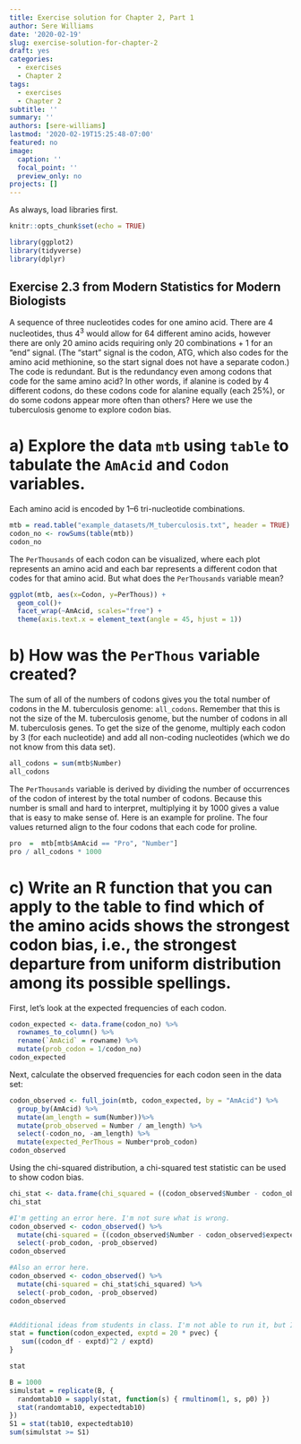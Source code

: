 ```yaml
---
title: Exercise solution for Chapter 2, Part 1
author: Sere Williams
date: '2020-02-19'
slug: exercise-solution-for-chapter-2
draft: yes
categories:
  - exercises
  - Chapter 2
tags:
  - exercises
  - Chapter 2
subtitle: ''
summary: ''
authors: [sere-williams]
lastmod: '2020-02-19T15:25:48-07:00'
featured: no
image:
  caption: ''
  focal_point: ''
  preview_only: no
projects: []
---
```

As always, load libraries first.
```r
knitr::opts_chunk$set(echo = TRUE)
```


```r
library(ggplot2)
library(tidyverse)
library(dplyr)
```


## Exercise 2.3 from Modern Statistics for Modern Biologists

A sequence of three nucleotides codes for one amino acid. There are 4 nucleotides, thus $4^3$ would allow for 64 different amino acids, however there are only 20 amino acids requiring only 20 combinations + 1 for an "end" signal. (The "start" signal is the codon, ATG, which also codes for the amino acid methionine, so the start signal does not have a separate codon.) The code is redundant. But is the redundancy even among codons that code for the same amino acid? In other words, if alanine is coded by 4 different codons, do these codons code for alanine equally (each 25%), or do some codons appear more often than others? Here we use the tuberculosis genome to explore codon bias. 

# a) Explore the data `mtb` using `table` to tabulate the `AmAcid` and `Codon` variables.

Each amino acid is encoded by 1--6 tri-nucleotide combinations. 

```r
mtb = read.table("example_datasets/M_tuberculosis.txt", header = TRUE)
codon_no <- rowSums(table(mtb))
codon_no
```

The `PerThousands` of each codon can be visualized, where each plot represents an amino acid and each bar represents a different codon that codes for that amino acid. But what does the `PerThousands` variable mean?

```r
ggplot(mtb, aes(x=Codon, y=PerThous)) +
  geom_col()+
  facet_wrap(~AmAcid, scales="free") +
  theme(axis.text.x = element_text(angle = 45, hjust = 1))
```

# b) How was the `PerThous` variable created?

The sum of all of the numbers of codons gives you the total number of codons in the M. tuberculosis genome: `all_codons`. Remember that this is not the size of the M. tuberculosis genome, but the number of codons in all M. tuberculosis genes. To get the size of the genome, multiply each codon by 3 (for each nucleotide) and add all non-coding nucleotides (which we do not know from this data set).

```r
all_codons = sum(mtb$Number)
all_codons
```

The `PerThousands` variable is derived by dividing the number of occurrences of the codon of interest by the total number of codons. Because this number is small and hard to interpret, multiplying it by 1000 gives a value that is easy to make sense of. Here is an example for proline. The four values returned align to the four codons that each code for proline. 

```r
pro  =  mtb[mtb$AmAcid == "Pro", "Number"]
pro / all_codons * 1000
```

# c) Write an R function that you can apply to the table to find which of the amino acids shows the strongest codon bias, i.e., the strongest departure from uniform distribution among its possible spellings.

First, let's look at the expected frequencies of each codon. 

```r
codon_expected <- data.frame(codon_no) %>%
  rownames_to_column() %>%
  rename(`AmAcid` = rowname) %>%
  mutate(prob_codon = 1/codon_no)
codon_expected
```

Next, calculate the observed frequencies for each codon seen in the data set:

```r
codon_observed <- full_join(mtb, codon_expected, by = "AmAcid") %>%
  group_by(AmAcid) %>%
  mutate(am_length = sum(Number))%>%
  mutate(prob_observed = Number / am_length) %>%
  select(-codon_no, -am_length) %>%
  mutate(expected_PerThous = Number*prob_codon)
codon_observed
```

Using the chi-squared distribution, a chi-squared test statistic can be used to show codon bias. 

```r
chi_stat <- data.frame(chi_squared = ((codon_observed$Number - codon_observed$expected_PerThous)^2)/(codon_observed$expected_PerThous))
chi_stat

#I'm getting an error here. I'm not sure what is wrong.
codon_observed <- codon_observed() %>%
  mutate(chi-squared = ((codon_observed$Number - codon_observed$expected_PerThous)^2)/(codon_observed$expected_PerThous)) %>% 
  select(-prob_codon, -prob_observed)
codon_observed

#Also an error here. 
codon_observed <- codon_observed() %>%
  mutate(chi-squared = chi_stat$chi_squared) %>% 
  select(-prob_codon, -prob_observed)
codon_observed


#Additional ideas from students in class. I'm not able to run it, but I like the idea of using a function.  
stat = function(codon_expected, exptd = 20 * pvec) {
   sum((codon_df - exptd)^2 / exptd)
}

stat

B = 1000
simulstat = replicate(B, {
  randomtab10 = sapply(stat, function(s) { rmultinom(1, s, p0) })
  stat(randomtab10, expectedtab10)
})
S1 = stat(tab10, expectedtab10)
sum(simulstat >= S1)
```